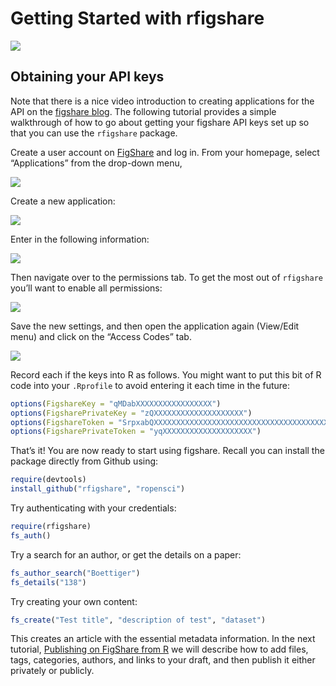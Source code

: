 <!--
%\VignetteEngine{knitr}
%\VignetteIndexEntry{A Markdown Vignette with knitr}
-->


# Getting Started with rfigshare

![](http://farm9.staticflickr.com/8180/7950489358_ea902bdaae_o.png)


## Obtaining your API keys

Note that there is a nice video introduction to creating applications for the API on the [figshare blog](http://figshare.com/blog/figshare_API_available_to_all/48).  The following tutorial provides a simple walkthrough of how to go about getting your figshare API keys set up so that you can use the `rfigshare` package.  


Create a user account on [FigShare](http://figshare.com) and log in.  From your homepage, select "Applications" from the drop-down menu,

![](http://farm9.staticflickr.com/8171/7950489558_5172515057_o.png)

Create a new application:

![](http://farm9.staticflickr.com/8038/7950490158_7feaf680bd_o.png)


Enter in the following information: 

![](http://farm9.staticflickr.com/8305/7950490562_02846cea92_o.png)

Then navigate over to the permissions tab.  To get the most out of `rfigshare` you'll want to enable all permissions:

![](http://farm9.staticflickr.com/8448/7950491064_c3820e62bd_o.png)

Save the new settings, and then open the application again (View/Edit menu) and click on the "Access Codes" tab.

![](http://farm9.staticflickr.com/8308/7950491470_621da9c5d1_o.png)

Record each if the keys into R as follows.  You might want to put this bit of R code into your `.Rprofile` to avoid entering it each time in the future:

```r
options(FigshareKey = "qMDabXXXXXXXXXXXXXXXXX")
options(FigsharePrivateKey = "zQXXXXXXXXXXXXXXXXXXXX")
options(FigshareToken = "SrpxabQXXXXXXXXXXXXXXXXXXXXXXXXXXXXXXXXXXXXXXXXXXXXXXXXXXXXXXXXXXX")
options(FigsharePrivateToken = "yqXXXXXXXXXXXXXXXXXXXX")
```

That's it! You are now ready to start using figshare.  Recall you can install the package directly from Github using: 

```r
require(devtools)
install_github("rfigshare", "ropensci")
```

Try authenticating with your credentials:

``` r
require(rfigshare)
fs_auth()
````


Try a search for an author, or get the details on a paper:

``` r
fs_author_search("Boettiger")
fs_details("138")
````

Try creating your own content:

``` r
fs_create("Test title", "description of test", "dataset")
````

This creates an article with the essential metadata information.  In the next tutorial, [Publishing on FigShare from R](https://github.com/ropensci/rfigshare/blob/master/inst/doc/publishing_on_figshare.md) we will describe how to add files, tags, categories, authors, and links to your draft, and then publish it either privately or publicly.   





